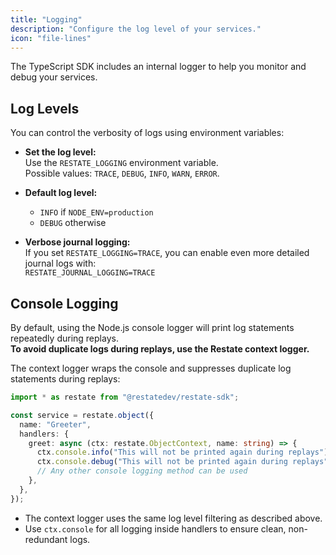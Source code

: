 ```yaml
---
title: "Logging"
description: "Configure the log level of your services."
icon: "file-lines"
---
```


The TypeScript SDK includes an internal logger to help you monitor and debug your services.

## Log Levels

You can control the verbosity of logs using environment variables:

- **Set the log level:**  
  Use the `RESTATE_LOGGING` environment variable.  
  Possible values: `TRACE`, `DEBUG`, `INFO`, `WARN`, `ERROR`.

- **Default log level:**  
  - `INFO` if `NODE_ENV=production`  
  - `DEBUG` otherwise

- **Verbose journal logging:**  
  If you set `RESTATE_LOGGING=TRACE`, you can enable even more detailed journal logs with:  
  `RESTATE_JOURNAL_LOGGING=TRACE`

## Console Logging

By default, using the Node.js console logger will print log statements repeatedly during replays.  
**To avoid duplicate logs during replays, use the Restate context logger.**

The context logger wraps the console and suppresses duplicate log statements during replays:

```typescript {"CODE_LOAD::ts/src/develop/logging.ts"} 
import * as restate from "@restatedev/restate-sdk";

const service = restate.object({
  name: "Greeter",
  handlers: {
    greet: async (ctx: restate.ObjectContext, name: string) => {
      ctx.console.info("This will not be printed again during replays");
      ctx.console.debug("This will not be printed again during replays");
      // Any other console logging method can be used
    },
  },
});
```

- The context logger uses the same log level filtering as described above.
- Use `ctx.console` for all logging inside handlers to ensure clean, non-redundant logs.
